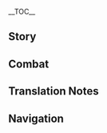 {{CharacterTabs}}
{{LanguageTabs}}
__TOC__
==Story==
{{VO/Story
|character           = Yoimiya
|language            = ja
|name                = 宵宮

|vo_01_01_title      = 初めまして…
|vo_01_01_subtitle   = Hello
|vo_01_01_file       = VO_{language}{character} Hello.ogg
|vo_01_01_tx         = 「長野原」へよう来てくれたな！うちは宵宮、何でも言うてや～！<br />うん？串カツの盛り合わせと玉子焼き…って、ちゃうちゃう、うちは飲食店ちゃうでぇ、花火屋やからな！そや、キラキラーっとした、パッと咲く花火のことや！
|vo_01_01_rm         = "Naganohara" he you kitekureta na! Uchi wa Yoimiya, nandemo yuute ya~!<br />Un? Kushikatsu no moriawase to tamagoyaki... tte, chau chau, uchi wa inshokuten chau dee, hanabi-ya yakara na! Soya, kirakiraa tto shita, pa tto saku hanabi no koto ya!
|vo_01_01_tl         = Welcome to "Naganohara"! I'm Yoimiya, let me know what you want!<br />Hmm? Assorted Kushikatsu and Egg Roll... no, no, we're not a restaurant, we're a fireworks shop! See, sparkling, blooming fireworks like this!

|vo_02_01_title      = 世間話・花火
|vo_02_01_subtitle   = Chat: Fireworks
|vo_02_01_file       = VO_{language}{character} Chat - Fireworks.ogg
|vo_02_01_tx         = 花火はパッと消えてまうけど、友情は一生もんや。
|vo_02_01_rm         = Hanabi wa pa' to kietemau kedo, yuujou wa isshou mon ya.
|vo_02_01_tl         = Fireworks fade in an instant, but friendship lasts for life.

|vo_02_02_title      = 世間話・暇つぶし
|vo_02_02_subtitle   = Chat: Telling Stories
|vo_02_02_file       = VO_{language}{character} Chat - Telling Stories.ogg
|vo_02_02_tx         = 暇やったら、何か話したるで！
|vo_02_02_rm         = Hima yattara, nanika hanashitaru de!
|vo_02_02_tl         = If you're free, let me tell you about something!

|vo_02_03_title      = 世間話・金魚
|vo_02_03_subtitle   = Chat: Goldfish
|vo_02_03_file       = VO_{language}{character} Chat - Goldfish.ogg
|vo_02_03_tx         = 金魚飼ったことある？大人しゅうて、めっちゃ可愛ええんや。
|vo_02_03_rm         = Kingyo katta koto aru? Otonashuute, meccha kawaee n'ya.
|vo_02_03_tl         = Have you ever kept goldfish as pets? They're quiet, and very cute.

|vo_03_01_title      = 雨の日…
|vo_03_01_subtitle   = When It Rains
|vo_03_01_file       = VO_{language}{character} When It Rains.ogg
|vo_03_01_tx         = ひぃ～、花火が濡れてまう！どっかに隠れな！うぅ、間に合わへん！
|vo_03_01_rm         = Hii~, hanabi ga nuretemau! Dokka ni kakurena! Uu, ma ni awahen!
|vo_03_01_tl         = Eek, the fireworks will get wet! Let's hide somewhere! Oh, we're not going to make it!

|vo_03_02_title      = 雪の日…
|vo_03_02_subtitle   = When It Snows
|vo_03_02_file       = VO_{language}{character} When It Snows.ogg
|vo_03_02_tx         = ははっ、雪球をギュッと、ほれ&mdash;&mdash;
|vo_03_02_rm         = Haha', yukidama wo gyutto, hore{{lmdash}}
|vo_03_02_tl         = Haha, roll up a snowball, and hey&mdash;

|vo_03_03_title      = 晴れの日…
|vo_03_03_subtitle   = When the Sun Is Out
|vo_03_03_file       = VO_{language}{character} When the Sun Is Out.ogg
|vo_03_03_tx         = 全身ポカポカで気持ちええわぁ～、浮いとるみたい。
|vo_03_03_rm         = Zenshin pokapoka de kimochi ee waa~, uitoru mitai.
|vo_03_03_tl         = It feels nice and warm all over~ almost like I'm floating.

|vo_03_04_title      = 暴風の日…
|vo_03_04_subtitle   = When the Wind Is Blowing
|vo_03_04_file       = VO_{language}{character} When the Wind Is Blowing.ogg
|vo_03_04_tx         = すっごい風やなぁ&mdash;&mdash;声が押し戻されそうや&mdash;&mdash;！
|vo_03_04_rm         = Suggoi kaze ya naa{{lmdash}} Koe ga oshimodosaresou ya{{lmdash}}!
|vo_03_04_tl         = The wind is so strong &mdash; My voice is getting pushed back at me&mdash;!

|vo_04_01_title      = おはよう…
|vo_04_01_subtitle   = Good Morning
|vo_04_01_file       = VO_{language}{character} Good Morning.ogg
|vo_04_01_tx         = すぅ…はぁ&mdash;&mdash;おはようさん、朝の空気は清々しくて気持ちええなぁ、深呼吸して頭もすっきりや。
|vo_04_01_rm         = Suu... haa{{lmdash}} Ohayousan, asa no kuuki wa sugasugashikute kimochi ee naa, shinkokyuu shite atama mo sukkiri ya.
|vo_04_01_tl         = *deep breath* Good morning! The morning air is crisp and feels great; if you take a deep breath, your mind will feel refreshed.

|vo_04_02_title      = こんにちは…
|vo_04_02_subtitle   = Good Afternoon
|vo_04_02_file       = VO_{language}{character} Good Afternoon.ogg
|vo_04_02_tx         = お昼の時間やな。ええっ…今日の卵、黄身が二つやん。えへへ～、今日のうちツイてるんやない？
|vo_04_02_rm         = Ohiru no jikan ya na. Ee'... Kyou no tamago, kimi ga futatsu yan. Ehehe~, kyou no uchi tsuiteru n'ya nai?
|vo_04_02_tl         = It's time for lunch. Eh... Today's egg has a double yolk. Ehehe, I'm lucky today, aren't I?

|vo_04_03_title      = こんばんは…
|vo_04_03_subtitle   = Good Evening
|vo_04_03_file       = VO_{language}{character} Good Evening.ogg
|vo_04_03_tx         = やっと花火を見るのにちょうどええ時間になったな。空でも地上でも綺麗に咲かしたるで…ははっ、冗談や！安全にはちゃーんと気ぃつけるさかい。
|vo_04_03_rm         = Yatto hanabi wo miru no ni choudo ee jikan ni natta na. Sora demo chijou demo kirei ni sakashitaru de... Haha', joudan ya! Anzen ni wa chaanto kiitsukeru sakai.
|vo_04_03_tl         = It's finally a good time to see the fireworks. I can make them bloom beautifully in the sky or on the ground... Haha, just kidding! I'll make sure I pay attention to safety.

|vo_04_04_title      = おやすみ…
|vo_04_04_subtitle   = Good Night
|vo_04_04_file       = VO_{language}{character} Good Night.ogg
|vo_04_04_tx         = そもさん&mdash;&mdash;！花火を見終わった後、その一日の最後には何が待っとる？ふふん、正解は&mdash;&mdash;夢の中でも花火が見れる、でした～！ほな、さいなら！
|vo_04_04_rm         = Somosan{{lmdash}}! Hanabi wo miowatta ato, sono ichinichi no saigo ni wa nani ga mattoru? Fufun, seikai wa{{lmdash}} yume no naka demo hanabi ga mireru, deshita~! Hona, sainara!
|vo_04_04_tl         = Here's a question! What awaits you at the end of a day of watching fireworks? Hehe, the answer is... watching fireworks in your dreams, too! Well then, bye-bye!

|vo_05_01_title      = 宵宮自身について・家族
|vo_05_01_subtitle   = About {character}: Family Matters
|vo_05_01_file       = VO_{language}{character} About {character} - Family Matters.ogg
|vo_05_01_tx         = うちの父ちゃんは耳が遠くてな、昔から何を言うても笑うてばっかやった。だから、小っちゃい頃は自分の言うとることがどれも面白いんやろなと思っとった、ずーっと一人で喋り続けとったわ…実際は、よう聞こえへんから誤魔化すように笑うとっただけやのに…せやけど、父ちゃんが笑うてくれるなら、うち、これからも喋り続けるで。
|vo_05_01_rm         = Uchi no touchan wa mimi ga tookute na, mukashi kara nani wo yuute mo waroute bakka yatta. Da kara, chicchai koro wa jibun no iutoru koto ga dore mo omoshiroi n'yaro na to omottotta, zuutto hitori de shaberi tsudzuketotta wa... Jissai wa, you kikoehen kara gomakasu you ni waroutotta dake ya no ni... Seyakedo, touchan ga waroute kureru nara, uchi, kore kara mo shaberitsudzukeru de.
|vo_05_01_tl         = My father has poor hearing, and for ages, he'd always smile no matter what I said to him. So when I was young, I figured that everything I said was interesting, and I kept talking on and on by myself... In reality, he was only smiling to throw me off because he couldn't hear clearly... but as long as he smiles for me, I'll keep talking to him.

|vo_05_02_title      = 宵宮自身について・言葉
|vo_05_02_subtitle   = About {character}: Talking
|vo_05_02_friendship = 4
|vo_05_02_file       = VO_{language}{character} About {character} - Talking.ogg
|vo_05_02_tx         = 「口は災いの元」ゆうけど、心配あらへん。言葉に込もった気持ちは嘘をつかへんもん。間違ったことを言うて誤解されても、それを説明すればええんや。なんも言わんかったら、相手も理解のしようがあらへん。やないと、心も離れてまう。
|vo_05_02_rm         = "Kuchi wa wazawai no moto" yuu kedo, shinpai arahen. Kotoba ni komotta kimochi wa uso wo tsukahen mon. Machigatta koto wo yuute gokai sarete mo, sore wo setsumei sureba ee n'ya. Nan mo iwankattara, aite mo rikai no shiyou ga arahen. Ya nai to, kokoro mo hanaretemau.
|vo_05_02_tl         = They say "words can lead to disaster," but I'm not worried about that. The emotions contained within words don't lie. Even if you say something wrong and are misunderstood, it'll be fine if you explain yourself. If you don't say anything at all, others have no way to understand you. Without that, your hearts will drift apart.

|vo_06_01_title      = いんじゃんについて…
|vo_06_01_subtitle   = About Us: Rock, Paper, Scissors
|vo_06_01_file       = VO_{language}{character} About Us - Rock, Paper, Scissors.ogg
|vo_06_01_tx         = いんじゃんほい！あいこでしょ！わーい、うちの勝ちや！やったぁ！…うん？後出しなんてしてへんよ、してへんてば。
|vo_06_01_rm         = In-jan-hoi! Ai-kode-sho! Waai, uchi no kachi ya! Yattaa! ...Un? Atodashi nante shitehen yo, shitehen teba.
|vo_06_01_tl         = Rock, paper, scissors! Rock, paper, scissors!<ref group="TN •">In this line, Yoimiya calls out two rounds of rock-paper-scissors. Her chant for the first round ({{ja|いんじゃんほい|in-jan-hoi}}) is particular to the Kansai dialect, and {{ja|あいこでしょ|aiko desho||seems like a draw}} is the usual chant for a round right after a draw.</ref> Yay, I won! Hooray! ...Hmm? I didn't wait to see your move, I really didn't.

|vo_06_02_title      = 一緒にいることについて…
|vo_06_02_subtitle   = About Us: Companionship
|vo_06_02_friendship    = 6
|vo_06_02_file       = VO_{language}{character} About Us - Companionship.ogg
|vo_06_02_tx         = 自分一人で何かするよりも…誰かと一緒に何かやる方がええ。例えばあんたと一緒なら、風景を見ても、缶蹴りをしても、めっちゃ楽しい。きっと、あんたと話すのが飽きひんからやろな。
|vo_06_02_rm         = Jibun hitori de nanika suru yori mo... dare ka to issho ni nanika yaru hou ga ee. Tatoeba anta to issho nara, fuukei wo mite mo, kankeri wo shite mo, meccha tanoshii. Kitto, anta to hanasu no ga akihin kara yaro na.
|vo_06_02_tl         = Rather than doing things by myself... I prefer doing things with others. For example, if I'm with you, whether we're admiring the scenery or playing kick the can, it'll be super fun. After all, I never get tired of talking to you.

|vo_07_01_title      = 「神の目」について…
|vo_07_01_subtitle   = About the [[Vision]]
|vo_07_01_friendship    = 4
|vo_07_01_file       = VO_{language}{character} About the Vision.ogg
|vo_07_01_tx         = 内緒なんやけど、実はなぁ、初めて「神の目」をもろた時、火打ち石やと思うて使っとったんや。花火に火付けたり、お湯を沸かしたりしとった。それから納屋に置きっぱなしにしとったんやけど、それを父ちゃんが見つけてな、えらいもんやから大事にしい言われた。はは、神様が回収せえへんかったのが不思議や。
|vo_07_01_rm         = Naisho nan ya kedo, jitsu wa naa, hajimete "Kami no Me" wo morota toki, hiuchi-ishi ya to omoute tsukattotta n'ya. Hanabi ni hitsuketari, oyu wo wakashitari shitotta. Sore kara naiya ni okippa ni shitotta n'ya kedo, sore wo touchan ga mitsukete na, erai mon yakara daiji ni shii iwareta. Haha, kami-sama ga kaishuu seehenkatta no ga fushigi ya.
|vo_07_01_tl         = This is a secret, but actually, when I first got my Vision, I thought it was a flint and used it as one. I lit fireworks with it, and boiled water with it. Then I left it abandoned in a storehouse, but my father found it, and he told me it was something very important that I should keep safe. Haha, it's a wonder our god didn't take it back from me.

|vo_07_02_title      = シェアしたいこと・海灯祭
|vo_07_02_subtitle   = Something to Share: Lantern Rite
|vo_07_02_file       = VO_{language}{character} Something to Share - Lantern Rite.ogg
|vo_07_02_tx         = 知っとる？璃月の海灯祭で打ち上がる花火はな、大体がうちで作ったもんなんや。注文通り作った後、北斗の姉ちゃんが船で届けとる。今は鎖国で輸出も制限されとるけど…祭りに花火があらへんのはあかんやろ。
|vo_07_02_rm         = Shittoru? Riiyue no Kaitou-sai de uchiagaru hanabi wa na, daitai ga uchi de tsukutta mon nan ya. Chuumon-doori tsukutta ato, Hokuto no nee-chan ga fune de todoketoru. Ima wa sakoku de yushutsu mo seigen saretoru kedo... Matsuri ni hanabi ga arahen no wa akan yaro.
|vo_07_02_tl         = Did you know? We produce most of the fireworks that are set off in Liyue's Lantern Rite. After we make them to order, Big Sis Beidou delivers them on her ship. Now, under the Sakoku Decree, exports are restricted, but... A festival without fireworks is no good, isn't it?

|vo_07_03_title      = シェアしたいこと・物語
|vo_07_03_subtitle   = Something to Share: Cycles
|vo_07_03_file       = VO_{language}{character} Something to Share - Cycles.ogg
|vo_07_03_tx         = 「花火はな、空に花を咲かせ光を散らしたあと、雨や雪になって大地に帰るんや。そうやって土を潤し、人を育み、もういっぺん綺麗な花を空に咲かすんや。」父ちゃんは、よう物語を聞かせてくれるんやけど、今のがいっちゃんのお気に入りや！
|vo_07_03_rm         = "Hanabi wa na, sora ni hana wo sakase hikari wo chirashita ato, ame ya yuki ni natte daichi ni kaeru n'ya. Sou yatte tsuchi wo uruoshi, hito wo hagukumi, mou ippen kirei na hana wo sora ni sakasu n'ya." Tou-chan wa, you monogatari wo kikasete kureru n'ya kedo, ima no ga icchan no o-ki ni iri ya!
|vo_07_03_tl         = "After the fireworks make flowers bloom and light scatter across the sky, they become rain and snow and return to the earth. That way they nourish the land and nurture humanity, and once more make beautiful flowers bloom in the sky." My father told me lots of stories, but this one is my favorite!

|vo_07_04_title      = シェアしたいこと・木漏れ日
|vo_07_04_subtitle   = Something to Share: Spots of Light
|vo_07_04_file       = VO_{language}{character} Something to Share - Spots of Light.ogg
|vo_07_04_tx         = あんた、小っちゃい頃に木漏れ日って踏んだことある？晴れた日に、木々の隙間から漏れてくる光で、踏んだら消えると思うたらいつも足の甲に乗っかってくんねん。せやから、なんべんもなんべんも踏むんやけど、成功した試しがあらへん…あんまりにも悔しうて、道端の岩に座って溜め息ついたことあんねん、「はぁ、この世には踏めないもんもあるんやなぁー」って。
|vo_07_04_rm         = Anta, chicchai koro ni komorebi tte funda koto aru? Hareta hi ni, kigi no sukima kara moretekuru hikari de, fundara kieru to omoutara itsumo ashi no kou ni nokkattekun nen. Seyakara, nanben mo nanben mo fumu n'ya kedo, seikou shita tameshi ga arahen... Anmari ni mo kuyashiute, michibata no iwa ni suwatte tameiki tsuita koto annen, "Haa, kono yo ni fumenai mon mo aru n'ya naaa" tte.
|vo_07_04_tl         = When you were little, did you ever step on a spot of light? On sunny days, the light passes through the gaps in the trees, and I thought it would disappear if I stepped on it, but it always jumped onto my foot instead. So I tried stepping on it time after time, but I never succeeded... I was so upset, I sat on a rock beside the road and sighed, thinking "Ah, so there are things in this world that can't be stepped on..."

|vo_07_05_title      = 興味のあること…
|vo_07_05_subtitle   = Interesting Things
|vo_07_05_file       = VO_{language}{character} Interesting Things.ogg
|vo_07_05_tx         = ある夏祭りで、金魚すくいをしとる子供を横から見とったらふと思いついたんや、水に浮かぶ花火を作れへんかなーって。ほんで誕生したのが「金魚花火」や！水面を泳いだり、七色に光ったり、泡をぶくぶく吐いたりする、不思議やろ！うちもほんまに成功すると思ってへんかったから、世の中ってやっぱ不思議やなぁ～。
|vo_07_05_rm         = Aru natsumatsuri de, kingyo-sukui wo shitoru kodomo wo yoko kara mitottara futo omoitsuita n'ya, mizu ni ukabu hanabi wo tsukurehen ka naa tte. Honde tanjoushita no ga "Kingyo Hanabi" ya! Minamo wo oyoidari, nanairo ni hikattari, awa wo bukubuku haitari suru, fushigi yaro! Uchi mo honma ni seikou suru to omottehenkatta kara, yo no naka tte yappa fushigi ya naa~.
|vo_07_05_tl         = One summer festival, I had a sudden thought while watching some children catching goldfish, and I wondered if I could make fireworks that float on the water. And so the "Goldfish Fireworks" were born! They can swim on the surface of the water, emit light in rainbow colors, and spit bubbles &mdash; isn't that amazing! Even I didn't think it would actually work, but the world is full of wonders after all.

|vo_08_01_title      = 北斗について…
|vo_08_01_subtitle   = About [[Beidou]]
|vo_08_01_friendship    = 4
|vo_08_01_file       = VO_{language}{character} About Beidou.ogg
|vo_08_01_tx         = 稲妻が鎖国してからは、北斗姉ちゃんにずっと花火の運搬を頼んできたんや。で、そのお礼に船の形をしたおっきい花火を用意してビックリさせたろ思うて。「南十字武装船隊」が港を離れる時に、船員たちの目の前でその花火を打ち上げたんや。ほならみんな、船隊の船が飛んでったってびっくりしとったよ、あははっ！せやけど、北斗姉ちゃんはめっちゃ喜んどったで、贈りもんはこうでなくちゃって言うとった、へへへ。
|vo_08_01_rm         = Inazuma ga sakoku shite kara wa, Hokuto-nee-chan ni zutto hanabi no unpan wo tanonde kita n'ya. De, sono orei ni fune no katachi wo shita okkii hanabi wo youi shite bikkuri sasetaro omoute. "Minami Juuji Busou Sentai" ga minato ni hanareru toki ni, sen'in-tachi no me no mae de sono hanabi wo uchiageta n'ya. Honara minna, sentai no fune ga tondetta tte bikkuri shita yo, ahaha'! Seyakedo, Hokuto-nee-chan wa meccha yorokondotta de, okurimon wa kou de nakucha tte yuutotta, hehehe.
|vo_08_01_tl         = Ever since Inazuma was locked down, I've been counting on Big Sis Beidou to deliver my fireworks. So, as thanks, I thought I'd prepare a huge boat-shaped firework to surprise her. As the Crux Armed Fleet left the harbor, I set off the firework right before the sailors' eyes. Then, they all thought a ship from the fleet had flown off and they got frightened, ahaha! But Big Sis Beidou was really pleased, and she said that was exactly how a gift should be, hehehe.

|vo_08_02_title      = 雷電将軍について…
|vo_08_02_subtitle   = About the [[Raiden Shogun]]
|vo_08_02_friendship    = 4
|vo_08_02_file       = VO_{language}{character} About the Raiden Shogun.ogg
|vo_08_02_tx         = 花火は将軍様が求める「永遠」から、いっちゃんかけ離れとるもんや。将軍様は刹那の光なんか稲妻になんの価値もないと思うとるはず。はぁ、「永遠」を握る者には分からへんのやろな。「刹那を生きる人」やからこそ、その刹那の甘美を胸に刻み込もうとしとることに。
|vo_08_02_rm         = Hanabi wa Shougun-sama ga motomeru "eien" kara, icchan kakehanaretoru mon ya. Shougun-sama wa setsuna no hikari nanka Inazuma ni nan no kachi mo nai to omoutoru hazu. Haa, "eien" wo nigiru mono ni wa wakarahen no yaro na. "Setsuna wo ikiru hito" yakara koso, sono setsuna no kanbi wo mune ni kizamikomou to shitoru koto ni.
|vo_08_02_tl         = Fireworks are the furthest thing from the "eternity" the Shogun pursues. She must think that their transient glow is worth nothing to Inazuma. *sigh* Someone with "eternity" in their grasp probably wouldn't understand. It's precisely because we are "people who live for a fleeting moment" that we need to treasure such moments of beauty.

|vo_08_03_title      = 神里綾華について・丁寧さ
|vo_08_03_subtitle   = About [[Kamisato Ayaka]]: Seriousness
|vo_08_03_friendship    = 4
|vo_08_03_file       = VO_{language}{character} About Kamisato Ayaka - Seriousness.ogg
|vo_08_03_tx         = 仕事の関係で、彼女とはよう協力することがあるんや。他の奉行とちごうて、ちゃんとうちの話を最後まで聞いてくれるし、丁寧に答えてくれる、しかも嫌味も言わへん。「おしとやか」っちゅう言葉は、まさに彼女のためにあるんやろな。
|vo_08_03_rm         = Shigoto no kankei de, kanojo to wa you kyouryoku suru koto ga aru n'ya. Hoka no bugyou to chigoute, chanto uchi no hanashi wo saigo made kiite kureru shi, teinei ni kotaete kureru, shikamo iyami mo iwahen. "Oshitoyaka" cchuu kotoba wa, masa ni kanojo no tame ni aru n'yaro na.
|vo_08_03_tl         = We cooperate a lot due to our work connections. Unlike [people from] the other Commissions, she'll listen to everything I have to say and answer me politely, and won't make any rude remarks. The word "ladylike" might have been made just for her.

|vo_08_04_title      = 神里綾華について・銭湯
|vo_08_04_subtitle   = About Kamisato Ayaka: Baths
|vo_08_04_friendship    = 4
|vo_08_04_file       = VO_{language}{character} About Kamisato Ayaka - Baths.ogg
|vo_08_04_tx         = 昔、夏祭りの件で遅くまで相談したことがあったんやけど、くたくたに疲れてもうたから銭湯に誘ったんや…せやけど彼女、「銭湯」が大勢で入る風呂やと知った瞬間、顔を真っ赤にしてもうて。うーん、ええとこのお嬢さんは銭湯に入れへんってことを知るきっかけになったわ。
|vo_08_04_rm         = Mukashi, natsumatsuri no ken de osoku made soudan shita koto ga atta n'ya kedo, kutakuta ni tsukaretemouta kara sentou ni sasotta n'ya... Seyakedo kanojo, "sentou" ga oozei de hairu furo ya to shitta shunkan, kao wo makka ni shitemoute. Uun, ee toko no ojou-san wa sentou ni hairehen tte koto wo shiru kikkake ni natta wa.
|vo_08_04_tl         = Long ago, we discussed matters of the summer festival until it got late, and we were really tired, so I invited her to the ''{{w|Sentō|sentou}}''. ...But the moment she found out that a "''sentou''" was a public bath that many people used together, her face went completely red. Mmm, that was when I first learned that noble ladies can't use public baths.

|vo_08_05_title      = トーマについて…
|vo_08_05_subtitle   = About [[Thoma]]
|vo_08_05_friendship    = 4
|vo_08_05_file       = VO_{language}{character} About Thoma.ogg
|vo_08_05_tx         = とにかく口達者なヤツや、あの口から出てくる言葉には必ず何らかの考えが込められとる。一見繋がりのなさそうな言葉でも、最後は上手いこと誘導されてまう。うーん…うちとは正反対の性格やさかい、困った時は彼に助けを求めることにするわ。
|vo_08_05_rm         = Tonikaku kuchitassha na yatsu ya, ano kuchi kara detekuru kotoba ni wa kanarazu nanraka no kangae ga komeraretoru. Ikken tsunagari no nasasou na kotoba demo, saigo wa umai koto yuudou saretemau. Uun... Uchi to wa seihantai no seikaku ya sakai, komatta toki wa kare ni tasuke wo motomeru koto ni suru wa.
|vo_08_05_tl         = For the most part, he's a smooth talker, and every word he says has some kind of reasoning behind it. Some words might seem unrelated at first, but in the end, you'll be led towards something clever. Hmm... His character is exactly the opposite of mine, so when I'm troubled, I ask him for help.

|vo_08_06_title      = 八重神子について…
|vo_08_06_subtitle   = About [[Yae Miko]]
|vo_08_06_friendship    = 4
|vo_08_06_file       = VO_{language}{character} About Yae Miko.ogg
|vo_08_06_tx         = いつやったか神社の祭りで、宮司様のために手持ち花火を用意してくれって綾華ちゃんに頼まれたことがあったんや…せやけど、宮司様って祭りに出席するさかい、神社の境内に座りっきりやろ？宮司様がどうやって花火で遊ぶのか気になって、祭り中ずっと観察しとったんや。ほなら綾華ちゃんがうちのとこにきて、「宮司様、とても満足されておりました」って言うて…えっ？もう花火で遊んだん？ってなって…もしかして、うちが見とったのは宮司様やあらへんかったのかな？
|vo_08_06_rm         = Itsu yatta ka jinja no matsuri de, Guuji-sama no tame ni temochi-hanabi wo youi shite kure tte Ayaka-chan ni tanomareta koto ga atta n'ya... Seyakedo, Guuji-sama tte matsuri ni shusseki suru sakai, jinja no keidai ni suwarikkiri yaro? Guuji-sama ga dou yatte hanabi de asobu no ka ki ni natte, matsuri-juu zutto kansatsu shitotta n'ya. Honara Ayaka-chan ga uchi no toko ni kite, "Guuji-sama, totemo manzoku sasete orimashita" tte yuute... E'? Mou hanabi de asondan? tte natte... Moshi ka shite, uchi ga mitotta no wa Guuji-sama ya arahenkatta no ka na?
|vo_08_06_tl         = One time there was a ritual at the shrine, and Ayaka<ref group="TN •">Yoimiya refers to Ayaka with the diminutive suffix ''-chan'', and is currently the only character who does so.</ref> asked me to prepare some handheld fireworks for the Lady Guuji... But when the Lady Guuji attends a ritual, isn't she supposed to stay in place sitting in the shrine? I wanted to see how she would enjoy the fireworks, so I watched her throughout the whole ritual. Then Ayaka came over to me and said "The Lady Guuji was most pleased"... Huh? She'd already played with the fireworks? ...Could it be that the person I saw wasn't her?

|vo_08_07_title      = 荒瀧一斗について・勝負
|vo_08_07_subtitle   = About [[Arataki Itto]]: Duels
|vo_08_07_friendship    = 4
|vo_08_07_file       = VO_{language}{character} About Arataki Itto - Duels.ogg
|vo_08_07_tx         = ああ、あの人なぁ。ああ見えて、子供にけっこう人気なんや。せやけど負けず嫌いやさかい、子供の遊びに付きおうてる内にいつの間にか勝負しとるんや。ラーメンのスープの一気飲み勝負とか、表情を変えんとどっちが梅干しを食えるかとか、ほんで他の子供たちは横でどっちが勝つか予想したり、応援したりする。やれやれうちも負けてられへんな。
|vo_08_07_rm         = Aa, ano hito naa. Aa miete, kodomo ni kekkou ninki nan ya. Seyakedo makezugirai ya sakai, kodomo no asobi ni tsukiouteru uchi ni itsu no ma ni ka shoubu shitoru n'ya. Raamen no suupu no ikki-nomi shoubu to ka, hyoujou wo kaento docchi ga umeboshi wo kueru ka to ka, honde hoka no kodomo-tachi wa yoko de docchi ga katsu ka yosou shitari, ouen shitari suru. Yare yare uchi mo maketerarehen na.
|vo_08_07_tl         = Oh, that guy. Despite his appearance, he is very popular with the children. But he's very competitive, and when we're playing with the children, he'll turn it into a competition all of a sudden. For example, we might compete to drink a bowl of ramen soup in one go, or try eating dried sour plums without making any faces, and then the other children will guess who wins or cheer us on from the sidelines. Well, I can't let myself lose either!

|vo_08_08_title      = 荒瀧一斗について・荒瀧派
|vo_08_08_subtitle   = About Arataki Itto: Arataki's Gang
|vo_08_08_friendship    = 4
|vo_08_08_file       = VO_{language}{character} About Arataki Itto - Arataki's Gang.ogg
|vo_08_08_tx         = 「荒瀧派」？えぇぇっ！？ただの無職やあらへんの？
|vo_08_08_rm         = "Arataki-ha"? Eee'!? Tada no mushoku ya arahen no?
|vo_08_08_tl         = The "Arataki Gang"? Huh!? He's not just some jobless guy?

|vo_08_09_title      = 楓原万葉について…
|vo_08_09_subtitle   = About [[Kaedehara Kazuha]]
|vo_08_09_friendship    = 4
|vo_08_09_file       = VO_{language}{character} About Kaedehara Kazuha.ogg
|vo_08_09_tx         = うちって考えなしやさかい、思うたことをすぐ口に出してしまうんや。逆に思慮深い人は自分の事を語らずに、昔の詩とか、道沿いの景色のことしか言わへん。花鳥風月は語れても、目の前の現実については口をつぐむ。あいつもきっと過去に何かあったんやろなぁ、うんうん、よう分かるでぇ。
|vo_08_09_rm         = Uchi tte kangaenashi ya sakai, omouta koto wo sugu kuchi ni dashite shimau n'ya. Gyaku ni shiryo-bukai hito wa jibun no koto wo katarazu ni, mukashi no shi to ka, michizoi no keshiki no koto shika iwahen. Kachoufuugetsu wa katarete mo, me no mae no genjitsu ni tsuite wa kuchi wo tsugumu. Aitsu mo kitto kako ni nanika atta n'yaro naa, un un, you wakaru dee.
|vo_08_09_tl         = I don't think very hard about my actions, so I end up saying whatever comes to mind. On the other hand, deep thinkers never talk about themselves, only about old poetry or the scenery along the road. They may speak of all the beauties of nature,<ref group="TN •">The phrase used is {{ja|花鳥風月|kachoufuugetsu||flower, bird, wind, moon,}} referring to the traditional themes of natural beauty in Japanese aesthetics.</ref> but won't talk about the reality in front of them. I'm sure something must have happened to him in the past. Hmm, I really understand.

|vo_08_10_title      = 九条裟羅について…
|vo_08_10_subtitle   = About [[Kujou Sara]]
|vo_08_10_friendship    = 4
|vo_08_10_file       = VO_{language}{character} About Kujou Sara.ogg
|vo_08_10_tx         = 治安と消防関連で天領奉行にはよう通うんやけど、あっこの人達の中でも九条裟羅はいっちゃん筋が通っとるっちゅうか、少なくとも何も分からへん状況からうちのことを頭ごなしに否定せえへん。うちが正しかったら、彼女も素直にうちを認めてくれる。ほんでうちが間違っとったら…はは、トーマに頼んで詫びを入れるしかあらへん！
|vo_08_10_rm         = Chian to shoubou kanren de Tenryou-bugyou ni wa you kayou n'ya kedo, akko no hitotachi no naka demo Kujou Sara wa icchan suji ga toottoru cchuu ka, sukunaku to mo nani mo wakarahen joukyou kara uchi no koto wo atamagonashi ni hitei seehen. Uchi ga tadashikattara, kanojo mo sunao ni uchi wo mitomete kureru. Honde uchi ga machigattottara... Haha, Tooma ni tanonde wabi wo ireru shika arahen!
|vo_08_10_tl         = Due to matters related to public safety and fire prevention, I often have to visit the Tenryou Commission. But I'd say Kujou Sara is the most reasonable of the people there; at least she won't cut me off and say no without understanding the situation. If I'm right, she'll acknowledge me upfront. And if I'm wrong... Haha, I'll just have to get Thoma to help me apologize!

|vo_08_11_title      = 早柚について…
|vo_08_11_subtitle   = About [[Sayu]]
|vo_08_11_friendship    = 4
|vo_08_11_file       = VO_{language}{character} About Sayu.ogg
|vo_08_11_tx         = あの子におうたら、うちに教えてくれへん？祭りに連れていきたいんや、それにお友達もぎょうさん紹介したろ思うて。いっつも気怠そうにしとるさかい、一緒に遊ぶ友達がおったら元気になるんちゃうかな？
|vo_08_11_rm         = Ano ko ni outara, uchi ni oshiete kurehen? Matsuri ni tsurete ikitai n'ya, sore ni o-tomodachi mo gyousan shoukai shitaro omoute. Ittsumo kedarusou ni shitoru sakai, issho ni asobu tomodachi ga ottara genki ni naru n chau ka na?
|vo_08_11_tl         = If you meet that kid, could you let me know? I want to take her to a festival, and I think I can introduce her to lots of friends. She always looks so listless, so wouldn't she cheer up if she had some friends to play with?

|vo_08_12_title      = クレーについて…
|vo_08_12_subtitle   = About [[Klee]]
|vo_08_12_friendship    = 4
|vo_08_12_file       = VO_{language}{character} About Klee.ogg
|vo_08_12_tx         = モンドに爆弾作りの得意な子がおるんやて！？爆弾も花火も似たようなもんやし、花火作りも天才かもしれへんな。一度会うてみたいもんやわ。あっ、せやけど…子供に爆弾は危険やあらへん？モンドの人はなんも言わへんの？
|vo_08_12_rm         = Mondo ni bakudan-dzukuri no tokui na ko ga oru n'ya te!? Bakudan mo hanabi mo nita you na mon yashi, hanabi-dzukuri mo tensai ka mo shirehen na. Ichido aute mitai mon ya wa. A', seyakedo... kodomo ni bakudan wa kiken ya arahen? Mondo no hito wa nan mo iwahen no?
|vo_08_12_tl         = You say there's a kid in Mondstadt who's good at making bombs!? Bombs and fireworks are similar, so she might be a genius at making fireworks too. I'd like a chance to meet her. Ah, but...aren't bombs dangerous for kids? Don't the people of Mondstadt say anything about that?

|vo_09_01_title      = 宵宮を知る・1
|vo_09_01_subtitle   = More About {character}: I
|vo_09_01_file       = VO_{language}{character} More About {character} - 01.ogg
|vo_09_01_tx         = うちの物語が聞きたいって？ええよ、こっち座りぃ、自慢の「長野原」家の話をしたるで！めったに聞かれへん真面目な話やからなぁ。
|vo_09_01_rm         = Uchi no monogatari ga kikitai tte? Ee yo, kocchi suwarii, jiman no "Naganohara"-ke no hanashi wo shitaru de! Metta ni kikarehen majime na hanashi yakara naa.
|vo_09_01_tl         = You want to hear a story of mine? All right, sit here, and I'll tell you one I'm proud of: the story of the Naganohara family! You'll rarely hear me talk about something this serious, you know.

|vo_09_02_title      = 宵宮を知る・2
|vo_09_02_subtitle   = More About {character}: II
|vo_09_02_friendship    = 3
|vo_09_02_file       = VO_{language}{character} More About {character} - 02.ogg
|vo_09_02_tx         = うちの家では代々、花火を注文したお客さん一人一人に短冊を渡しとるんや。短冊には長野原家の者しか読まれへん花火の作り方が載っとって、十年経っても百年経っても、お客さんが短冊を持ってくれば、当時とおんなじ花火を作れるようになっとる。
|vo_09_02_rm         = Uchi no ie de wa daidai, hanabi wo chuumon shita okyakusan hitori-hitori ni tanzaku wo watashitoru n'ya. Tanzaku ni wa Naganohara-ke no mono shika yomarehen hanabi no tsukurikata ga nottotte, juunen tatte mo hyakunen tatte mo, okyakusan ga motte kureba, touji to onnaji hanabi wo tsukureru you ni nattoru.
|vo_09_02_tl         = For generations, our family has been giving each client who orders fireworks a paper slip. It contains a firework formula that only those of the Naganohara family can read, and no matter whether ten years or a hundred years pass, if a client brings us that paper slip, we can make the very same firework from that time.

|vo_09_03_title      = 宵宮を知る・3
|vo_09_03_subtitle   = More About {character}: III
|vo_09_03_friendship    = 4
|vo_09_03_file       = VO_{language}{character} More About {character} - 03.ogg
|vo_09_03_tx         = 最高の花火に最高の瞬間、移ろいやすい一瞬の気持ちが花火へと収まり、違うた形で受け継がれてく。短冊は、過去を振り返りたい人の門を開けるための鍵。せやから「長野原」の花火職人の仕事は、みんなの門を開く手助けをすることなんや。
|vo_09_03_rm         = Saikou no hanabi ni saikou no shunkan, utsuroiyasui isshun no kimochi ga hanabi he to osamari, chigouta katachi de uketsugareteku. Tanzaku wa, kako wo furikaeritai hito no mon wo akeru tame no kagi. Seyakara "Naganohara" no hanabi shokunin no shigoto wa, minna no mon wo hiraku tedasuke wo suru koto nan ya.
|vo_09_03_tl         = The greatest fireworks come with the greatest moments; fleeting emotions that can easily slip away are captured within the fireworks and passed down in a different form. The paper slips are a key to a gate for people who want to look back upon the past. That means the job of Naganohara's firework makers is to help everyone with opening that gate.

|vo_09_04_title      = 宵宮を知る・4
|vo_09_04_subtitle   = More About {character}: IV
|vo_09_04_friendship    = 5
|vo_09_04_file       = VO_{language}{character} More About {character} - 04.ogg
|vo_09_04_tx         = 夏祭りでは時折り感動的な物語が生まれるんや。花火の下で知りおうた人たちが成長して、ほんで年を取って老いていく。彼らがかつての花火を打ち上げた時、空を照らすんは在りし日の姿…花火は永遠にはなれへんけど、花火に秘められた素晴らしい想いは稲妻と共に永遠を歩むべきなんや。
|vo_09_04_rm         = Natsumatsuri de wa tokiori kandouteki na monogatari ga umareru n'ya. Hanabi no shita de shiriouta hitotachi ga seichou shite, honde toshi wo totte oiteiku. Karera ga katsute no hanabi wo uchiageta toki, sora wo terasu n wa arishihi no sugata... Hanabi wa eien ni wa narehen kedo, hanabi ni himerareta subarashii omoi wa Inazuma to tomo ni eien wo ayumu beki nan ya.
|vo_09_04_tl         = From time to time, the summer festival gives rise to moving tales. Those who met under the fireworks grow up, and then grow old. When they set off the same fireworks as they did before, the skies reflect that same image from the old days... Fireworks are not eternal, but the wonderful emotions hidden within them should walk alongside Inazuma into eternity.

|vo_09_05_title      = 宵宮を知る・5
|vo_09_05_subtitle   = More About {character}: V
|vo_09_05_friendship    = 6
|vo_09_05_file       = VO_{language}{character} More About {character} - 05.ogg
|vo_09_05_tx         = 最後の物語は…いや、やめとくわ、今はあんたと静かに花火を見てたい。今宵の絶景と、あんたが話してくれた言葉を全部書き留めたい。ああ、誤解せえへんで、もう終いっちゅう意味やあらへん。…うちとあんたの「物語」を、ここから書き始めるっちゅう意味や。
|vo_09_05_rm         = Saigo no monogatari wa... Iya, yametoku wa, ima wa anta to shizuka ni hanabi wo mitetai. Koyoi no zekkei to, anta ga hanashite kureta kotoba wo zenbu kakitometai. Aa, gokai seehen de, mou shimai cchuu imi ya arahen. ...Uchi to anta no "monogatari" wo, koko kara kakihajimeru cchuu imi ya.
|vo_09_05_tl         = As for the final story... No, I'll stop now, I want to watch the fireworks quietly with you. I want to record all of tonight's beautiful scenery and the words you shared with me. Ah, don't get the wrong idea, I don't mean to say it's all over. ...I mean that our "story" begins here.

|vo_10_01_title      = 宵宮の趣味・遊ぶ
|vo_10_01_subtitle   = {character}'s Hobbies: Playing
|vo_10_01_file       = VO_{language}{character} Hobbies - Playing.ogg
|vo_10_01_tx         = 花火や！なんや、あかんの？せやなぁ…難しい質問や、お隣さんとお喋りするのも好きやし、子供たちと夏祭りにいくのも好きやし、泳ぐのも、山で果物を採るのも好きや。ああっ、一つに決められへん…あっ、そや！趣味はみんなと遊ぶことや！
|vo_10_01_rm         = Hanabi ya! Nan ya, akan no? Seyanaa... muzukashii shitsumon ya, o-tonari-san to o-shaberi suru no mo suki yashi, kodomotachi to natsumatsuri ni iku no mo suki yashi, oyogu no mo, yama de kudamono wo toru no mo suki ya. Aa', hitotsu ni kimerarehen... A', soya! Shumi wa minna to asobu koto ya!
|vo_10_01_tl         = Fireworks! What, that's no good? Right... that's a hard question; I like chatting with the neighbors, and I like going to the summer festival with the kids, and swimming, and I like picking fruit in the mountains. Ah, I can't choose just one... Oh, I've got it! My hobby is playing with everyone!

|vo_10_02_title      = 宵宮の趣味・モノマネ
|vo_10_02_subtitle   = {character}'s Hobbies: Copycat
|vo_10_02_file       = VO_{language}{character} Hobbies - Copycat.ogg
|vo_10_02_tx         = くるんっ！ん？なんや、今パイモンちゃんが消える時のマネをしとるんや！
|vo_10_02_rm         = Kurun'! N? Nan ya, ima Paimon-chan ga kieru toki no mane wo shitoru n'ya!
|vo_10_02_tl         = ''Kurun''! Hmm? What, I'm copying the sound Paimon makes while disappearing!

|vo_10_03_title      = 宵宮の悩み…
|vo_10_03_subtitle   = {character}'s Troubles
|vo_10_03_file       = VO_{language}{character} Troubles.ogg
|vo_10_03_tx         = 長いこと読んどった連載小説がとうとう完結したんやけど、ヒロインが記憶喪失になって、挙げるはずやった婚礼もなしになってもうた…悲しい、なんちゅうことや…
|vo_10_03_rm         = Nagai koto yondotta rensai shousetsu ga toutou kanketsu shita n'ya kedo, hiroin ga kioku soushitsu ni natte, ageru hazu yatta konrei mo nashi ni nattemouta... Kanashii, nan chuu koto ya...
|vo_10_03_tl         = The serialized novel I've been reading for a long time finally reached its end, but the heroine lost her memory, and the planned wedding came to nothing... That's so sad, what's up with that...

|vo_10_04_title      = 好きな食べ物…
|vo_10_04_subtitle   = Favorite Food
|vo_10_04_file       = VO_{language}{character} Favorite Food.ogg
|vo_10_04_tx         = うちは主食よりも菓子の方が好きや。祭りの時に屋台を一つずつ回って、お腹いーっぱいになるまで食べるんや。ところで、あんたって菓子を作れたりせえへん？うちが作った団子と交換しいひん？おっきいのを取ってええから。
|vo_10_04_rm         = Uchi wa shushoku yori mo kashi no hou ga suki ya. Matsuri no toki ni yatai wo hitotsuzutsu mawatte, onaka iippai ni naru made taberu n'ya. Tokoro de, anta tte kashi wo tsukuretari seehen? Uchi ga tsukutta dango to koukan shiihin? Okkii no wo totte ee kara.
|vo_10_04_tl         = I prefer snacks to entrees. During festivals, I'll go from stall to stall, eating until I'm full. By the way, can you make snacks? Wanna trade for the dango I made? You can take the big ones.

|vo_11_01_title      = 嫌いな食べ物…
|vo_11_01_subtitle   = Least Favorite Food
|vo_11_01_file       = VO_{language}{character} Least Favorite Food.ogg
|vo_11_01_tx         = 牛乳や。飲んだらお腹が花火大会みたいにドンッドンッ！ってなってまうんや。せやけど、牛乳が入った料理とか菓子はぜんぜん平気でな、何なんやろな…お腹の仙霊さん、好き嫌いが激しいんやろか？
|vo_11_01_rm         = Gyuunyuu ya. Nondara onaka ga hanabi taikai mitai ni donddon'! tte nattemau n'ya. Seyakedo, gyuunyuu ga haitta ryouri to ka kashi wa zenzen heiki de na, nan nan yaro na... Onaka no Senrei-san, suki-kirai ga hageshii n'yaro ka?
|vo_11_01_tl         = It's milk. When I drink it, my stomach ends up going "boom! boom!" like a fireworks display. But dishes and snacks with milk in them are completely fine, so what's up with that... Could it be that the Seelie in my stomach is incredibly picky?

<!-- Receiving a Gift -->
|vo_11_02_title      = 贈り物を受け取る・1
|vo_11_02_subtitle   = Receiving a Gift: I
|vo_11_02_file       = VO_{language}{character} Receiving a Gift - 01.ogg
|vo_11_02_tx         = わぁ、あんた甘味を作るんが上手いんやな！祭りの屋台で出したら、絶対いっちゃん人気でると思うで！
|vo_11_02_rm         = Waa, anta kanmi wo tsukuru n ga umai n'ya na! Matsuri no yatai de dashitara, zettai icchan ninki deru to omou de!
|vo_11_02_tl         = Wow, you're great at making sweets! If you served them at a festival stall, I think it'd definitely be the most popular!

|vo_11_03_title      = 贈り物を受け取る・2
|vo_11_03_subtitle   = Receiving a Gift: II
|vo_11_03_file       = VO_{language}{character} Receiving a Gift - 02.ogg
|vo_11_03_tx         = うまいもん食べたら、元気が出るもんや。そんで元気が出たら、次は物語を語りとうなる。ほな、ええ物語、選んどくな！
|vo_11_03_rm         = Umai mon tabetara, genki ga deru mon ya. Sonde genki ga detara, tsugi wa monogatari wo kataritou naru. Hona, ee monogatari, erandoku shi na!
|vo_11_03_tl         = Eating good food perks you up. And when you feel perked up, you'll want to tell some stories. Well then, I'm gonna pick a great story!

|vo_11_04_title      = 贈り物を受け取る・3
|vo_11_04_subtitle   = Receiving a Gift: III
|vo_11_04_file       = VO_{language}{character} Receiving a Gift - 03.ogg
|vo_11_04_tx         = んん？なんや、お腹でフライムがはしゃいどるみたいやな…さすがに、それはないと思うんやけど…
|vo_11_04_rm         = Nn? Nan ya, onaka de Furaimu ga hashaidoru mitai ya na... Sasuga ni, sore wa nai to omou n'ya kedo...
|vo_11_04_tl         = Hmm? Oh, it feels like there's a {{lex|Specter|ja}} making merry in my stomach... I really don't think that's right, though...

|vo_12_01_title      = 誕生日…
|vo_12_01_subtitle   = Birthday
|vo_12_01_file       = VO_{language}{character} Birthday.ogg
|vo_12_01_tx         = 誕生日を楽しむんはあんただけやあらへんで、ケーキを贈る人、蠟燭に火つける人、祝ってくれる人、あんたが生まれたことをみんな感謝しとる。せやから、騒がしい方がええ。みんなに祝ってもらうんや！さあ、おめでとうさん！準備はええか？でっかい花火、打ち上げるでぇー！
|vo_12_01_rm         = Tanjoubi wo tanoshimu n wa anta dake ya arahen de, keeki wo okuru hito, rousoku ni hitsukeru hito, iwatte kureru hito, anta ga umareta koto wo minna kansha shitoru. Seyakara, sawagashii hou ga ee. Minna ni iwatte morau n'ya! Saa, omedetousan! Junbi wa ee ka? Dekkai hanabi, uchiageru dee!
|vo_12_01_tl         = Birthdays aren't for you to enjoy alone; those who send you cakes, light candles, and send their well-wishes are all thankful that you were born. That's why they should be lively occasions, so that everyone can celebrate! Well then, happy birthday! Are you ready? I'm gonna set off some big fireworks!

|vo_13_01_title      = 突破した感想・起
|vo_13_01_subtitle   = Feelings About Ascension: Intro
|vo_13_01_ascension  = 1
|vo_13_01_file       = VO_{language}{character} Feelings About Ascension -  01.ogg
|vo_13_01_tx         = もっと高く、もっと響きぃ！
|vo_13_01_rm         = Motto takaku, motto hibikii!
|vo_13_01_tl         = The higher [they fly], the louder [they explode]!

|vo_13_02_title      = 突破した感想・承
|vo_13_02_subtitle   = Feelings About Ascension: Building Up
|vo_13_02_ascension  = 2
|vo_13_02_file       = VO_{language}{character} Feelings About Ascension -  02.ogg
|vo_13_02_tx         = ふっふ～ん！弓矢で花火を打ち上げるのもありやな！
|vo_13_02_rm         = Fuffu~n! Yumiya de hanabi wo uchiageru no mo ari ya na!
|vo_13_02_tl         = Heh-heh! So I can set off fireworks with a bow and arrow, too!

|vo_13_03_title      = 突破した感想・転
|vo_13_03_subtitle   = Feelings About Ascension: Climax
|vo_13_03_ascension  = 4
|vo_13_03_file       = VO_{language}{character} Feelings About Ascension -  03.ogg
|vo_13_03_tx         = せっかくあんたから戦い方を学んだし、いっそのこと花火職人だけやなく、日雇い冒険者でもやろかな…「英雄」もええかもしれへんな？
|vo_13_03_rm         = Sekkaku anta kara tatakaikata wo mananda shi, isso no koto hanabi shokunin dake ya naku, hiyatoi boukensha demo yaro ka na... "Eiyuu" mo ee ka mo shirehen na?
|vo_13_03_tl         = With these combat skills I've learned from you, maybe I should be more than a firework maker, and take up some day work as an adventurer... Or maybe even a "hero"?

|vo_13_04_title      = 突破した感想・結
|vo_13_04_subtitle   = Feelings About Ascension: Conclusion
|vo_13_04_ascension  = 6
|vo_13_04_file       = VO_{language}{character} Feelings About Ascension -  04.ogg
|vo_13_04_tx         = 「『英雄』&mdash;&mdash;宵宮姉さん参上！悪霊退散！正義必勝！」<br />この台詞を言うたあと、あんたから教わった力を子供たちに紹介するのはどうや？かっこええんとちゃう？あははっ、あんたも遠慮せんと、いじめられたらこの宵宮姉さんに言うんやで！
|vo_13_04_rm         = "'Eiyuu'{{lmdash}} Yoimiya-nee-san sanjou! Akuryou taisan! Seigi hisshou!" Kono serifu wo yuuta ato, anta kara osowatta chikara wo kodomotachi ni shoukai suru no wa dou ya? Kakkoee n to chau? Ahaha', anta mo enryo sen to, ijimeraretara kono Yoimiya-nee-san ni yuu n'ya de!
|vo_13_04_tl         = "The 'Hero' &mdash; Big Sis Yoimiya is here! Evil spirits begone! Justice prevails!" How's this line for introducing the powers you've taught me to the children? Isn't it cool? Ahaha, you can go ahead and let the great Big Sis Yoimiya know if you ever get picked on, too!
}}

==Combat==
{{Combat VO
|character           = Yoimiya
|language            = ja

|skill_1_tx          = 花火見ぃひん？
|skill_1_tl          = Wanna see the fireworks?
|skill_1_rm          = Hanabi miihin?
|skill_2_tx          = 火ぃつけるで！
|skill_2_tl          = Lighting the fire!
|skill_2_rm          = Hii tsukeru de!
|skill_3_tx          = 火の用心～
|skill_3_tl          = Watch out for fire~
|skill_3_rm          = Hi no youjin~

|burst_1_tx          = 祭りの開始や！
|burst_1_tl          = The festival begins!
|burst_1_rm          = Matsuri no kaishi ya!
|burst_2_tx          = 金魚やで！
|burst_2_tl          = It's the goldfish!
|burst_2_rm          = Kingyo ya de!
|burst_3_tx          = た～まや～！
|burst_3_tl          = Here come the fireworks!<ref group="TN •">{{lang|''"Taamayaa!"''|ja=たーまやー}} and {{lang|''"kaagiyaa!"''|ja=かーぎやー}} are shouted when viewing fireworks. They come from the names of Edo-period firework vendors named {{lang|mini=1|ja=玉屋|ja_rm=Tamaya|ja_lit=jeweler}} and {{lang|mini=1|ja=鍵屋|ja_rm=Kagiya|ja_lit=locksmith}}.</ref>
|burst_3_rm          = Ta~maya~!

|sprint-s_1_file     = Sprint Start 02
|sprint-s_1_actual_tx= 行くでぇ！
|sprint-s_1_actual_rm= Iku dee!
|sprint-s_1_actual_tl= Here I go!
|sprint-s_2_file     = Sprint Start 01,Sprint Start 03

|glider_1_tx         = 飛ぶでぇ&mdash;&mdash;
|glider_1_tl         = I'm flying&mdash;
|glider_1_rm         = Tobu dee{{lmdash}}
|glider_2_actual_tx  = 高い！
|glider_2_actual_rm  = Takai!
|glider_2_actual_tl  = So high!
|glider_3_file       = Deploying Wind Glider 03

|chest_1_tx          = 花火の材料はあらへんかな？
|chest_1_tl          = I wonder if there are any firework materials?
|chest_1_rm          = Hanabi no zairyou arahen ka na?
|chest_2_tx          = 中身はなんやろな～♪
|chest_2_tl          = What could be inside~?♪
|chest_2_rm          = Nakami wa nan yaro na~♪
|chest_3_tx          = うちに開けさせてぇ！
|chest_3_tl          = Let me open it!
|chest_3_rm          = Uchi ni akesasetee!

|low-hp_1_tx         = あかん！
|low-hp_1_tl         = That's no good!
|low-hp_1_rm         = Akan!
|low-hp_2_tx         = みっともない…
|low-hp_2_tl         = This is shameful...
|low-hp_2_rm         = Mittomonai...
|low-hp_3_tx         = しっかりせぇへんと。
|low-hp_3_tl         = Gotta pull myself together.
|low-hp_3_rm         = Shikkari seehen to.

<!-- Ally at Low HP -->
|ally-low-hp_1_tx    = うちが援護したる！
|ally-low-hp_1_tl    = I'll support you!
|ally-low-hp_1_rm    = Uchi ga engo shitaru!
|ally-low-hp_2_tx    = うちがおれば心配無用や。
|ally-low-hp_2_tl    = There's nothing to worry about if you have me.
|ally-low-hp_2_rm    = Uchi ga oreba shinpai muyou ya.

|fallen_1_tx         = 油断してもうた…
|fallen_1_tl         = I was too careless...
|fallen_1_rm         = Yudan shitemouta...
|fallen_2_tx         = 遊び…すぎたかもしれへん。
|fallen_2_tl         = Maybe I played around... too much.
|fallen_2_rm         = Asobi... sugita ka mo shirehen.
|fallen_3_tx         = 祭りも…終いや。
|fallen_3_tl         = The festival... ends.
|fallen_3_rm         = Matsuri mo... shimai ya.

|hit-l_1_file        = Light Hit Taken 02
|hit-l_1_tx          = ちょ…
|hit-l_1_tl          = Hey...
|hit-l_1_rm          = Cho...
|hit-l_2_file        = Light Hit Taken 01,Light Hit Taken 03,Light Hit Taken 04,Light Hit Taken 05,Light Hit Taken 06

|hit-h_1_file        = Heavy Hit Taken 02
|hit-h_1_tx          = 今のなしぃ！
|hit-h_1_tl          = That didn't count!
|hit-h_1_rm          = Ima no nashii!
|hit-h_2_file        = Heavy Hit Taken 03
|hit-h_2_actual_tx   = 堪忍してや！
|hit-h_2_actual_rm   = Kannin shite ya!
|hit-h_2_actual_tl   = Give me a break!
|hit-h_3_file        = Heavy Hit Taken 01,Heavy Hit Taken 04,Heavy Hit Taken 05,Heavy Hit Taken 06

|join_1_tx           = 祭りでもやるん？
|join_1_tl           = Are you going to hold a festival?
|join_1_rm           = Matsuri demo yaru n?
|join_2_tx           = 遊びに行こかぁ～
|join_2_tl           = Let's go out to play~
|join_2_rm           = Asobi ni iko kaa~
|join_3_tx           = お友達が増えたでぇ！
|join_3_tl           = We've got more friends!
|join_3_rm           = O-tomodachi ga fueta dee!

|idle_1_file         = Standby 01,Standby 02

|atk-l_1_file        = Light Attack 01,Light Attack 02,Light Attack 03,Light Attack 04,Light Attack 05,Light Attack 06,Light Attack 07

|atk-m_1_file        = Mid Attack 01,Mid Attack 02,Mid Attack 03

|atk-h_1_file        = Heavy Attack 01,Heavy Attack 02,Heavy Attack 03

|climb_1_file        = Climbing 01,Climbing 02,Climbing 03,Climbing 04,Climbing 05

|climb-b_1_file      = Climbing Breath 01,Climbing Breath 02,Climbing Breath 03

|jump_1_file         = Jumping 01,Jumping 02,Jumping 03,Jumping 04,Jumping 05
}}

==Translation Notes==
{{Reflist|group=TN •}}

==Navigation==
{{Character Navbox|link type=vo-ja}}
